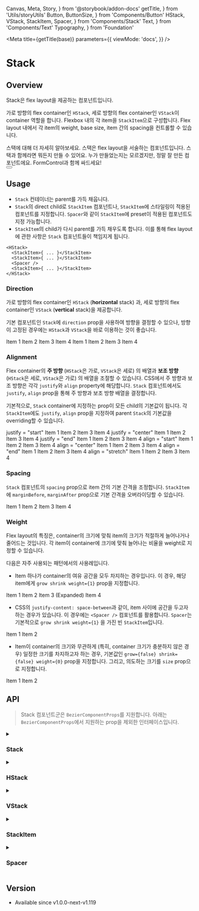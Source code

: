   Canvas,
  Meta,
  Story,
} from '@storybook/addon-docs'
  getTitle,
} from 'Utils/storyUtils'
  Button,
  ButtonSize,
} from 'Components/Button'
  HStack,
  VStack,
  StackItem,
  Spacer,
} from 'Components/Stack'
  Text,
} from 'Components/Text'
  Typography,
} from 'Foundation'

<Meta
  title={getTitle(base)}
  parameters={{
    viewMode: 'docs',
  }}
/>

# Stack

## Overview

Stack은 flex layout을 제공하는 컴포넌트입니다.

가로 방향의 flex container인 `HStack`, 세로 방향의 flex container인 `VStack`이 container 역할을 합니다. Flexbox 내의 각 item을 `StackItem`으로 구성합니다. Flex layout 내에서 각 item의 weight, base size, item 간의 spacing을 컨트롤할 수 있습니다.

<Canvas>
  <Story name="Stack:Overview">
    <VStack
      style={{ width: '400px' }}
      spacing="16"
      align="stretch"
    >
      <StackItem>
        <Text
          as="h3"
          style={{
            border: '1px solid #ccc',
          }}
          typo={Typography.Size24}
          bold
        >
          스택에 대해 더 자세히 알아보세요.
        </Text>
      </StackItem>
      <StackItem>
        <Text
          as="p"
          style={{
            border: '1px solid #ccc',
          }}
          typo={Typography.Size13}
          color="txt-black-darker"
        >
          스택은 flex layout을 서술하는 컴포넌트입니다. 스택과 함께라면 뭐든지 만들 수 있어요. 누가 만들었는지는 모르겠지만, 정말 잘 만든 컴포넌트에요. FormControl과 함께 싸드세요!
        </Text>
      </StackItem>
      <StackItem>
        <div
          style={{
            border: '1px solid #ccc',
          }}
        >
          <Button
            size={ButtonSize.L}
            text="스택에 대해 더 자세히 알아보기"
          />
        </div>
      </StackItem>
    </VStack>
  </Story>
</Canvas>

## Usage

- `Stack` 컨테이너는 parent를 가득 채웁니다.
- `Stack`의 direct child로 `StackItem` 컴포넌트나, `StackItem`에 스타일링이 적용된 컴포넌트를 지정합니다. `Spacer`와 같이 `StackItem`에 preset이 적용된 컴포넌트도 지정 가능합니다.
- `StackItem`의 child가 다시 parent를 가득 채우도록 합니다. 이를 통해 flex layout에 관한 사항은 `Stack` 컴포넌트들이 책임지게 됩니다.

```tsx
<HStack>
  <StackItem>{ ... }</StackItem>
  <StackItem>{ ... }</StackItem>
  <Spacer />
  <StackItem>{ ... }</StackItem>
</HStack>
```

### Direction

가로 방향의 flex container인 `HStack` (**horizontal** stack) 과, 세로 방향의 flex container인 `VStack` (**vertical** stack)을 제공합니다.

기본 컴포넌트인 `Stack`에 `direction` prop을 사용하여 방향을 결정할 수 있으나, 방향이 고정된 경우에는 `HStack`과 `VStack`을 바로 이용하는 것이 좋습니다.

<Canvas>
  <Story name="Stack:Direction.Horizontal">
    <HStack
      style={{ width: '720px', height: '60px', border: '1px solid #ffc0c0' }}
      align="stretch"
    >
      <StackItem
        size={120}
        style={{ backgroundColor: '#ccc' }}
      >
        <Text typo={Typography.Size18}>Item 1</Text>
      </StackItem>
      <StackItem
        size={180}
        style={{ backgroundColor: '#eee' }}
      >
        <Text typo={Typography.Size18}>Item 2</Text>
      </StackItem>
      <StackItem
        size={180}
        style={{ backgroundColor: '#888' }}
      >
        <Text typo={Typography.Size18}>Item 3</Text>
      </StackItem>
      <StackItem
        size={80}
        style={{ backgroundColor: '#aaa' }}
      >
        <Text typo={Typography.Size18}>Item 4</Text>
      </StackItem>
    </HStack>
  </Story>
</Canvas>


<Canvas>
  <Story name="Stack:Direction.Vertical">
    <VStack
      style={{ width: '200px', height: '600px', border: '1px solid #ffc0c0' }}
      align="start"
    >
      <StackItem
        size={120}
        style={{ width: '80px', backgroundColor: '#ccc' }}
      >
        <Text typo={Typography.Size18}>Item 1</Text>
      </StackItem>
      <StackItem
        size={180}
        style={{ width: '150px', backgroundColor: '#eee' }}
      >
        <Text typo={Typography.Size18}>Item 2</Text>
      </StackItem>
      <StackItem
        size={180}
        style={{ width: '200px', backgroundColor: '#888' }}
      >
        <Text typo={Typography.Size18}>Item 3</Text>
      </StackItem>
      <StackItem
        size={80}
        style={{ width: '120px', backgroundColor: '#aaa' }}
      >
        <Text typo={Typography.Size18}>Item 4</Text>
      </StackItem>
    </VStack>
  </Story>
</Canvas>

### Alignment

Flex container의 **주 방향** (`HStack`은 가로, `VStack`은 세로) 의 배열과 **보조 방향** (`HStack`은 세로, `VStack`은 가로) 의 배열을 조절할 수 있습니다. CSS에서 주 방향과 보조 방향은 각각 `justify`와 `align` property에 해당합니다. `Stack` 컴포넌트에서도 `justify`, `align` prop을 통해 주 방향과 보조 방향 배열을 결정합니다.

기본적으로, `Stack` container에 지정하는 prop이 모든 child의 기본값이 됩니다. 각 `StackItem`에도 `justify`, `align` prop을 지정하여 parent `Stack`의 기본값을 overriding할 수 있습니다.

<Story name="Stack:Alignment.Justify">
  <VStack align="stretch" spacing={8}>
    <StackItem>
      <Text typo={Typography.Size14}>
        justify = "start"
      </Text>
    </StackItem>
    <StackItem>
      <HStack
        style={{ width: '720px', height: '60px', border: '1px solid #ffc0c0' }}
        justify="start"
        align="stretch"
      >
        <StackItem
          size={120}
          style={{ backgroundColor: '#ccc' }}
        >
          <Text typo={Typography.Size18}>Item 1</Text>
        </StackItem>
        <StackItem
          size={180}
          style={{ backgroundColor: '#eee' }}
        >
          <Text typo={Typography.Size18}>Item 2</Text>
        </StackItem>
        <StackItem
          size={180}
          style={{ backgroundColor: '#888' }}
        >
          <Text typo={Typography.Size18}>Item 3</Text>
        </StackItem>
        <StackItem
          size={80}
          style={{ backgroundColor: '#aaa' }}
        >
          <Text typo={Typography.Size18}>Item 4</Text>
        </StackItem>
      </HStack>
    </StackItem>
    <StackItem marginBefore={16}>
      <Text typo={Typography.Size14}>
        justify = "center"
      </Text>
    </StackItem>
    <StackItem>
      <HStack
        style={{ width: '720px', height: '60px', border: '1px solid #ffc0c0' }}
        justify="center"
        align="stretch"
      >
        <StackItem
          size={120}
          style={{ backgroundColor: '#ccc' }}
        >
          <Text typo={Typography.Size18}>Item 1</Text>
        </StackItem>
        <StackItem
          size={180}
          style={{ backgroundColor: '#eee' }}
        >
          <Text typo={Typography.Size18}>Item 2</Text>
        </StackItem>
        <StackItem
          size={180}
          style={{ backgroundColor: '#888' }}
        >
          <Text typo={Typography.Size18}>Item 3</Text>
        </StackItem>
        <StackItem
          size={80}
          style={{ backgroundColor: '#aaa' }}
        >
          <Text typo={Typography.Size18}>Item 4</Text>
        </StackItem>
      </HStack>
    </StackItem>
    <StackItem marginBefore={16}>
      <Text typo={Typography.Size14}>
        justify = "end"
      </Text>
    </StackItem>
    <StackItem>
      <HStack
        style={{ width: '720px', height: '60px', border: '1px solid #ffc0c0' }}
        justify="end"
        align="stretch"
      >
        <StackItem
          size={120}
          style={{ backgroundColor: '#ccc' }}
        >
          <Text typo={Typography.Size18}>Item 1</Text>
        </StackItem>
        <StackItem
          size={180}
          style={{ backgroundColor: '#eee' }}
        >
          <Text typo={Typography.Size18}>Item 2</Text>
        </StackItem>
        <StackItem
          size={180}
          style={{ backgroundColor: '#888' }}
        >
          <Text typo={Typography.Size18}>Item 3</Text>
        </StackItem>
        <StackItem
          size={80}
          style={{ backgroundColor: '#aaa' }}
        >
          <Text typo={Typography.Size18}>Item 4</Text>
        </StackItem>
      </HStack>
    </StackItem>
  </VStack>
</Story>

<Story name="Stack:Alignment.Align">
  <VStack align="stretch" spacing={8}>
    <StackItem>
      <Text typo={Typography.Size14}>
        align = "start"
      </Text>
    </StackItem>
    <StackItem>
      <HStack
        style={{ width: '720px', height: '80px', border: '1px solid #ffc0c0' }}
        justify="start"
        align="start"
      >
        <StackItem
          size={120}
          style={{ height: '40px', backgroundColor: '#ccc' }}
        >
          <Text typo={Typography.Size18}>Item 1</Text>
        </StackItem>
        <StackItem
          size={180}
          style={{ height: '60px', backgroundColor: '#eee' }}
        >
          <Text typo={Typography.Size18}>Item 2</Text>
        </StackItem>
        <StackItem
          size={180}
          style={{ height: '50px', backgroundColor: '#888' }}
        >
          <Text typo={Typography.Size18}>Item 3</Text>
        </StackItem>
        <StackItem
          size={80}
          style={{ backgroundColor: '#aaa' }}
        >
          <Text typo={Typography.Size18}>Item 4</Text>
        </StackItem>
      </HStack>
    </StackItem>
    <StackItem marginBefore={16}>
      <Text typo={Typography.Size14}>
        align = "center"
      </Text>
    </StackItem>
    <StackItem>
      <HStack
        style={{ width: '720px', height: '80px', border: '1px solid #ffc0c0' }}
        justify="start"
        align="center"
      >
        <StackItem
          size={120}
          style={{ height: '40px', backgroundColor: '#ccc' }}
        >
          <Text typo={Typography.Size18}>Item 1</Text>
        </StackItem>
        <StackItem
          size={180}
          style={{ height: '60px', backgroundColor: '#eee' }}
        >
          <Text typo={Typography.Size18}>Item 2</Text>
        </StackItem>
        <StackItem
          size={180}
          style={{ height: '50px', backgroundColor: '#888' }}
        >
          <Text typo={Typography.Size18}>Item 3</Text>
        </StackItem>
        <StackItem
          size={80}
          style={{ backgroundColor: '#aaa' }}
        >
          <Text typo={Typography.Size18}>Item 4</Text>
        </StackItem>
      </HStack>
    </StackItem>
    <StackItem marginBefore={16}>
      <Text typo={Typography.Size14}>
        align = "end"
      </Text>
    </StackItem>
    <StackItem>
      <HStack
        style={{ width: '720px', height: '80px', border: '1px solid #ffc0c0' }}
        justify="start"
        align="end"
      >
        <StackItem
          size={120}
          style={{ height: '40px', backgroundColor: '#ccc' }}
        >
          <Text typo={Typography.Size18}>Item 1</Text>
        </StackItem>
        <StackItem
          size={180}
          style={{ height: '60px', backgroundColor: '#eee' }}
        >
          <Text typo={Typography.Size18}>Item 2</Text>
        </StackItem>
        <StackItem
          size={180}
          style={{ height: '50px', backgroundColor: '#888' }}
        >
          <Text typo={Typography.Size18}>Item 3</Text>
        </StackItem>
        <StackItem
          size={80}
          style={{ backgroundColor: '#aaa' }}
        >
          <Text typo={Typography.Size18}>Item 4</Text>
        </StackItem>
      </HStack>
    </StackItem>
    <StackItem marginBefore={16}>
      <Text typo={Typography.Size14}>
        align = "stretch"
      </Text>
    </StackItem>
    <StackItem>
      <HStack
        style={{ width: '720px', height: '80px', border: '1px solid #ffc0c0' }}
        justify="start"
        align="stretch"
      >
        <StackItem
          size={120}
          style={{ height: '40px', backgroundColor: '#ccc' }}
        >
          <Text typo={Typography.Size18}>Item 1</Text>
        </StackItem>
        <StackItem
          size={180}
          style={{ height: '60px', backgroundColor: '#eee' }}
        >
          <Text typo={Typography.Size18}>Item 2</Text>
        </StackItem>
        <StackItem
          size={180}
          style={{ height: '50px', backgroundColor: '#888' }}
        >
          <Text typo={Typography.Size18}>Item 3</Text>
        </StackItem>
        <StackItem
          size={80}
          style={{ backgroundColor: '#aaa' }}
        >
          <Text typo={Typography.Size18}>Item 4</Text>
        </StackItem>
      </HStack>
    </StackItem>
  </VStack>
</Story>

### Spacing

`Stack` 컴포넌트의 `spacing` prop으로 item 간의 기본 간격을 조정합니다. `StackItem`에 `marginBefore`, `marginAfter` prop으로 기본 간격을 오버라이딩할 수 있습니다.

<Canvas>
  <Story name="Stack:Spacing">
    <HStack
      style={{ width: '720px', height: '80px', border: '1px solid #ffc0c0' }}
      justify="start"
      align="stretch"
      spacing={16}
    >
      <StackItem
        size={120}
        style={{ backgroundColor: '#ccc' }}
      >
        <Text typo={Typography.Size18}>Item 1</Text>
      </StackItem>
      <StackItem
        size={180}
        style={{ backgroundColor: '#eee' }}
      >
        <Text typo={Typography.Size18}>Item 2</Text>
      </StackItem>
      <StackItem
        size={180}
        style={{ backgroundColor: '#888' }}
      >
        <Text typo={Typography.Size18}>Item 3</Text>
      </StackItem>
      <StackItem
        size={80}
        style={{ backgroundColor: '#aaa' }}
        marginBefore={40}
      >
        <Text typo={Typography.Size18}>Item 4</Text>
      </StackItem>
    </HStack>
  </Story>
</Canvas>

### Weight

Flex layout의 특징은, container의 크기에 맞춰 item의 크기가 적절하게 늘어나거나 줄어드는 것입니다. 각 item이 container에 크기에 맞춰 늘어나는 비율을 weight로 지정할 수 있습니다.

다음은 자주 사용되는 패턴에서의 사용례입니다.

- Item 하나가 container의 여유 공간을 모두 차지하는 경우입니다. 이 경우, 해당 item에게 `grow shrink weight={1}` prop을 지정합니다.

<Canvas>
  <Story name="Stack:Weight.Expanded">
    <HStack
      style={{ width: '720px', height: '80px', border: '1px solid #ffc0c0' }}
      justify="start"
      align="stretch"
    >
      <StackItem
        size={120}
        style={{ backgroundColor: '#ccc' }}
      >
        <Text typo={Typography.Size18}>Item 1</Text>
      </StackItem>
      <StackItem
        size={180}
        style={{ backgroundColor: '#eee' }}
      >
        <Text typo={Typography.Size18}>Item 2</Text>
      </StackItem>
      <StackItem
        grow
        shrink
        weight={1}
        style={{ backgroundColor: '#ffa0a0' }}
      >
        <Text typo={Typography.Size18}>Item 3 (Expanded)</Text>
      </StackItem>
      <StackItem
        size={80}
        style={{ backgroundColor: '#aaa' }}
      >
        <Text typo={Typography.Size18}>Item 4</Text>
      </StackItem>
    </HStack>
  </Story>
</Canvas>

- CSS의 `justify-content: space-between`과 같이, item 사이에 공간을 두고자 하는 경우가 있습니다. 이 경우에는 `<Spacer />` 컴포넌트를 활용합니다. `Spacer`는 기본적으로 `grow shrink weight={1}` 을 가진 빈 `StackItem`입니다.

<Canvas>
  <Story name="Stack:Weight.Spacer">
    <HStack
      style={{ width: '720px', height: '80px', border: '1px solid #ffc0c0' }}
      justify="start"
      align="stretch"
    >
      <StackItem
        size={120}
        style={{ backgroundColor: '#ccc' }}
      >
        <Text typo={Typography.Size18}>Item 1</Text>
      </StackItem>
      <Spacer />
      <StackItem
        size={80}
        style={{ backgroundColor: '#aaa' }}
      >
        <Text typo={Typography.Size18}>Item 2</Text>
      </StackItem>
    </HStack>
  </Story>
</Canvas>

- Item이 container의 크기와 무관하게 (특히, container 크기가 충분하지 않은 경우) 일정한 크기를 차지하고자 하는 경우, 기본값인 `grow={false} shrink={false} weight={0}` prop을 지정합니다. 그리고, 의도하는 크기를 `size` prop으로 지정합니다.


<Canvas>
  <Story name="Stack:Weight.Fixed">
    <HStack
      style={{ width: '100px', height: '80px', border: '1px solid #ffc0c0' }}
      justify="start"
      align="stretch"
    >
      <StackItem
        size={80}
        style={{ backgroundColor: '#ccc' }}
      >
        <Text typo={Typography.Size18}>Item 1</Text>
      </StackItem>
      <Spacer />
      <StackItem
        size={80}
        style={{ backgroundColor: 'rgba(0, 0, 0, 0.5)' }}
      >
        <Text typo={Typography.Size18}>Item 2</Text>
      </StackItem>
    </HStack>
  </Story>
</Canvas>

## API

> Stack 컴포넌트군은 `BezierComponentProps`를 지원합니다.
> 아래는 `BezierComponentProps`에서 지원하는 prop을 제외한 인터페이스입니다.

<details>
<summary><h3>Stack</h3></summary>

```ts
interface StackProps {
  /**
   * Direction of this stack.
   *
   * @remarks
   *
   * If you are directly using this prop in application code,
   * consider using `HStack` or `VStack` instead.
   */
  direction: 'horizontal' | 'vertical'

  /**
   * Determines the default aligning of children along the main axis.
   *
   * The `justify` prop given to child `StackItem` component
   * overrides the default alignment.
   *
   * @default start
   */
  justify?: 'start' | 'center' | 'end' | 'stretch'

  /**
   * Determines the default aligning of children along the cross axis.
   *
   * The `align` prop given to child `StackItem` component
   * overrides the default alignment.
   *
   * @default start
   */
  align?: 'start' | 'center' | 'end' | 'stretch'

  /**
   * Default spacing between children, in pixels.
   *
   * `marginBefore` and `marginAfter` prop given to child `StackItem` component
   * overrides the default spacing.
   *
   * @remarks
   * `spacing` could be enumerated in later design, if bezier design system
   * decides to define a guideline for linear layout.
   *
   * @default 0
   */
  spacing?: number
}
```
</details>

<details>
<summary><h3>HStack</h3></summary>

```ts
interface HStackProps extends Omit<StackProps, 'direction'> {}
```
</details>

<details>
<summary><h3>VStack</h3></summary>

```ts
interface VStackProps extends Omit<StackProps, 'direction'> {}
```
</details>

<details>
<summary><h3>StackItem</h3></summary>

```ts
interface StackItemProps {
  /**
   * Direction of this stack item.
   *
   * @remarks
   *
   * If you are directly using this prop in application code, don't.
   * This prop will be provided from parent `Stack` component.
   */
  direction?: 'horizontal' | 'vertical'

  /**
   * Determines the aligning of this item along the main axis.
   *
   * This overrides the default alignment of parent `Stack`.
   */
  justify?: 'start' | 'center' | 'end' | 'stretch'

  /**
   * Determines the aligning of this item along the cross axis.
   *
   * This overrides the default alignment of parent `Stack`.
   */
  align?: 'start' | 'center' | 'end' | 'stretch'

  /**
   * Idle size of this component along the main axis, in pixels.
   *
   * @default auto
   */
  size?: number

  /**
   * Determines how the size of this child behaves
   * when the main axis size of parent `Stack` expands or shrinks.
   *
   * Only non-negative integers are allowed for weight values.
   *
   * If the weight is larger, this child will be affected **more** from
   * the parent size update.
   *
   * @default 0
   */
  weight?: number

  /**
   * Allows this component to grow as parent expands.
   *
   * You might want to use this prop together with `weight`.
   *
   * @default false
   */
  grow?: boolean

  /**
   * Allows this component to shrink as parent shrinks.
   *
   * You might want to use htis prop together with `weight`.
   *
   * @default false
   */
  shrink?: boolean

  /**
   * Margin between the previous item, in pixels.
   *
   * If you do not specify this, the margin will be determined
   * by the default spacing of parent `Stack`.
   *
   * @default 0
   */
  marginBefore?: number

  /**
   * Margin after this item, in pixels.
   *
   * If you do not specify this, the margin will be determined
   * by the default spacing of parent `Stack`.
   *
   * @default 0
   */
  marginAfter?: number
}
```
</details>

<details>
<summary><h3>Spacer</h3></summary>

```ts
interface SpacerProps {}
```
</details>

## Version

- Available since v1.0.0-next-v1.119
